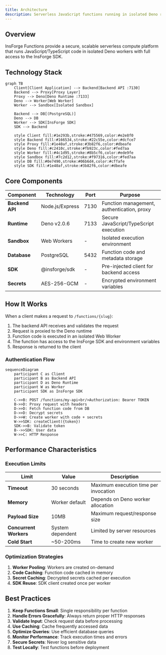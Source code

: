 ```yaml
---
title: Architecture
description: Serverless JavaScript functions running in isolated Deno runtime
---
```


## Overview

InsForge Functions provide a secure, scalable serverless compute platform that runs JavaScript/TypeScript code in isolated Deno workers with full access to the InsForge SDK.

## Technology Stack

```mermaid
graph TB
    Client[Client Application] --> Backend[Backend API :7130]
    Backend --> Proxy[Proxy Layer]
    Proxy --> Deno[Deno Runtime :7133]
    Deno --> Worker[Web Worker]
    Worker --> Sandbox[Isolated Sandbox]
    
    Backend --> DB[(PostgreSQL)]
    Deno --> DB
    Worker --> SDK[InsForge SDK]
    SDK --> Backend
    
    style Client fill:#1e293b,stroke:#475569,color:#e2e8f0
    style Backend fill:#166534,stroke:#22c55e,color:#dcfce7
    style Proxy fill:#1e40af,stroke:#3b82f6,color:#dbeafe
    style Deno fill:#c2410c,stroke:#fb923c,color:#fed7aa
    style Worker fill:#4c1d95,stroke:#8b5cf6,color:#ede9fe
    style Sandbox fill:#7c2d12,stroke:#f97316,color:#fed7aa
    style DB fill:#0e7490,stroke:#06b6d4,color:#cffafe
    style SDK fill:#1e40af,stroke:#3b82f6,color:#dbeafe
```

## Core Components

| Component | Technology | Port | Purpose |
|-----------|------------|------|---------|
| **Backend API** | Node.js/Express | 7130 | Function management, authentication, proxy |
| **Runtime** | Deno v2.0.6 | 7133 | Secure JavaScript/TypeScript execution |
| **Sandbox** | Web Workers | - | Isolated execution environment |
| **Database** | PostgreSQL | 5432 | Function code and metadata storage |
| **SDK** | @insforge/sdk | - | Pre-injected client for backend access |
| **Secrets** | AES-256-GCM | - | Encrypted environment variables |

## How It Works

When a client makes a request to `/functions/{slug}`:

1. The backend API receives and validates the request
2. Request is proxied to the Deno runtime
3. Function code is executed in an isolated Web Worker
4. The function has access to the InsForge SDK and environment variables
5. Response is returned to the client

### Authentication Flow

```mermaid
sequenceDiagram
    participant C as Client
    participant B as Backend API
    participant D as Deno Runtime
    participant W as Worker
    participant SDK as InsForge SDK
    
    C->>B: POST /functions/my-api<br/>Authorization: Bearer TOKEN
    B->>D: Proxy request with headers
    D->>D: Fetch function code from DB
    D->>D: Decrypt secrets
    D->>W: Create worker with code + secrets
    W->>SDK: createClient({token})
    SDK->>B: Validate token
    B-->>SDK: User data
    W->>C: HTTP Response
```

## Performance Characteristics

### Execution Limits

| Limit | Value | Description |
|-------|-------|-------------|
| **Timeout** | 30 seconds | Maximum execution time per invocation |
| **Memory** | Worker default | Depends on Deno worker allocation |
| **Payload Size** | 10MB | Maximum request/response size |
| **Concurrent Workers** | System dependent | Limited by server resources |
| **Cold Start** | ~50-200ms | Time to create new worker |

### Optimization Strategies

1. **Worker Pooling**: Workers are created on-demand
2. **Code Caching**: Function code cached in memory
3. **Secret Caching**: Decrypted secrets cached per execution
4. **SDK Reuse**: SDK client created once per worker

## Best Practices

1. **Keep Functions Small**: Single responsibility per function
2. **Handle Errors Gracefully**: Always return proper HTTP responses
3. **Validate Input**: Check request data before processing
4. **Use Caching**: Cache frequently accessed data
5. **Optimize Queries**: Use efficient database queries
6. **Monitor Performance**: Track execution times and errors
7. **Secure Secrets**: Never log sensitive data
8. **Test Locally**: Test functions before deployment